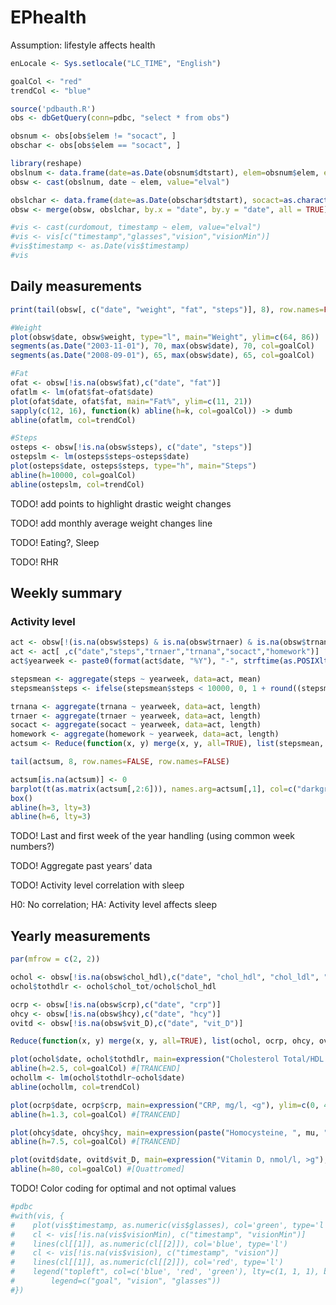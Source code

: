 EPhealth
========================================================
Assumption: lifestyle affects health
```r

enLocale <- Sys.setlocale("LC_TIME", "English")

goalCol <- "red"
trendCol <- "blue"

source('pdbauth.R')
obs <- dbGetQuery(conn=pdbc, "select * from obs")

obsnum <- obs[obs$elem != "socact", ]
obschar <- obs[obs$elem == "socact", ]

library(reshape)
obslnum <- data.frame(date=as.Date(obsnum$dtstart), elem=obsnum$elem, elval=as.numeric(obsnum$elval))
obsw <- cast(obslnum, date ~ elem, value="elval")

obslchar <- data.frame(date=as.Date(obschar$dtstart), socact=as.character(obschar$elval))
obsw <- merge(obsw, obslchar, by.x = "date", by.y = "date", all = TRUE)

#vis <- cast(curdomout, timestamp ~ elem, value="elval")
#vis <- vis[c("timestamp","glasses","vision","visionMin")]
#vis$timestamp <- as.Date(vis$timestamp)
#vis
```
## Daily measurements

```r
print(tail(obsw[, c("date", "weight", "fat", "steps")], 8), row.names=FALSE)

#Weight
plot(obsw$date, obsw$weight, type="l", main="Weight", ylim=c(64, 86))
segments(as.Date("2003-11-01"), 70, max(obsw$date), 70, col=goalCol)
segments(as.Date("2008-09-01"), 65, max(obsw$date), 65, col=goalCol)

#Fat
ofat <- obsw[!is.na(obsw$fat),c("date", "fat")]
ofatlm <- lm(ofat$fat~ofat$date)
plot(ofat$date, ofat$fat, main="Fat%", ylim=c(11, 21))
sapply(c(12, 16), function(k) abline(h=k, col=goalCol)) -> dumb
abline(ofatlm, col=trendCol)

#Steps
osteps <- obsw[!is.na(obsw$steps), c("date", "steps")]
ostepslm <- lm(osteps$steps~osteps$date)
plot(osteps$date, osteps$steps, type="h", main="Steps")
abline(h=10000, col=goalCol)
abline(ostepslm, col=trendCol)
```

TODO! add points to highlight drastic weight changes

TODO! add monthly average weight changes line

TODO! Eating?, Sleep

TODO! RHR

## Weekly summary
### Activity level

```r
act <- obsw[!(is.na(obsw$steps) & is.na(obsw$trnaer) & is.na(obsw$trnana)), ]
act <- act[ ,c("date","steps","trnaer","trnana","socact","homework")]
act$yearweek <- paste0(format(act$date, "%Y"), "-", strftime(as.POSIXlt(act$date), format="%W"))

stepsmean <- aggregate(steps ~ yearweek, data=act, mean)
stepsmean$steps <- ifelse(stepsmean$steps < 10000, 0, 1 + round((stepsmean$steps-10000)/5000))

trnana <- aggregate(trnana ~ yearweek, data=act, length)
trnaer <- aggregate(trnaer ~ yearweek, data=act, length)
socact <- aggregate(socact ~ yearweek, data=act, length)
homework <- aggregate(homework ~ yearweek, data=act, length)
actsum <- Reduce(function(x, y) merge(x, y, all=TRUE), list(stepsmean, trnana, trnaer, socact, homework))

tail(actsum, 8, row.names=FALSE, row.names=FALSE)

actsum[is.na(actsum)] <- 0
barplot(t(as.matrix(actsum[,2:6])), names.arg=actsum[,1], col=c("darkgreen", "darkred", "darkblue", "yellow","white"), ylim=c(0, 10), legend.text=T, args.legend=list(ncol=4, x="topleft"))
box()
abline(h=3, lty=3)
abline(h=6, lty=3)
```
TODO! Last and first week of the year handling (using common week numbers?)

TODO! Aggregate past years' data

TODO! Activity level correlation with sleep

H0: No correlation; HA: Activity level affects sleep

## Yearly measurements

```r
par(mfrow = c(2, 2))

ochol <- obsw[!is.na(obsw$chol_hdl),c("date", "chol_hdl", "chol_ldl", "chol_tot")]
ochol$tothdlr <- ochol$chol_tot/ochol$chol_hdl

ocrp <- obsw[!is.na(obsw$crp),c("date", "crp")]
ohcy <- obsw[!is.na(obsw$hcy),c("date", "hcy")]
ovitd <- obsw[!is.na(obsw$vit_D),c("date", "vit_D")]

Reduce(function(x, y) merge(x, y, all=TRUE), list(ochol, ocrp, ohcy, ovitd))

plot(ochol$date, ochol$tothdlr, main=expression("Cholesterol Total/HDL ratio, <g"), ylim=c(1, 6))
abline(h=2.5, col=goalCol) #[TRANCEND]
ochollm <- lm(ochol$tothdlr~ochol$date)
abline(ochollm, col=trendCol)

plot(ocrp$date, ocrp$crp, main=expression("CRP, mg/l, <g"), ylim=c(0, 4))
abline(h=1.3, col=goalCol) #[TRANCEND]

plot(ohcy$date, ohcy$hcy, main=expression(paste("Homocysteine, ", mu, "mol/l, <g")), ylim=c(3, 16))
abline(h=7.5, col=goalCol) #[TRANCEND]

plot(ovitd$date, ovitd$vit_D, main=expression("Vitamin D, nmol/l, >g"), ylim=c(20, 100))
abline(h=80, col=goalCol) #[Quattromed]
```

TODO! Color coding for optimal and not optimal values

```r
#pdbc
#with(vis, {
#    plot(vis$timestamp, as.numeric(vis$glasses), col='green', type='l', ylim=c(-6, 1))
#    cl <- vis[!is.na(vis$visionMin), c("timestamp", "visionMin")]
#    lines(cl[[1]], as.numeric(cl[[2]]), col='blue', type='l')
#    cl <- vis[!is.na(vis$vision), c("timestamp", "vision")]
#    lines(cl[[1]], as.numeric(cl[[2]]), col='red', type='l')    
#    legend("topleft", col=c('blue', 'red', 'green'), lty=c(1, 1, 1), bty='n',
#        legend=c("goal", "vision", "glasses"))
#})
```